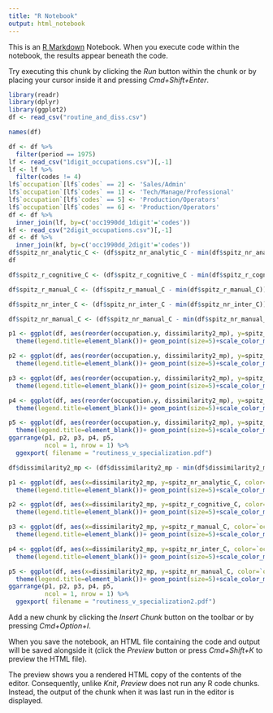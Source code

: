 ```yaml
---
title: "R Notebook"
output: html_notebook
---
```


This is an [R Markdown](http://rmarkdown.rstudio.com) Notebook. When you execute code within the notebook, the results appear beneath the code. 

Try executing this chunk by clicking the *Run* button within the chunk or by placing your cursor inside it and pressing *Cmd+Shift+Enter*. 

```r
library(readr)
library(dplyr)
library(ggplot2)
df <- read_csv("routine_and_diss.csv")
```


```r
names(df)
```

```r
df <- df %>%
  filter(period == 1975)
lf <- read_csv("1digit_occupations.csv")[,-1]
lf <- lf %>%
  filter(codes != 4)
lf$`occupation`[lf$`codes` == 2] <- 'Sales/Admin'
lf$`occupation`[lf$`codes` == 1] <- 'Tech/Manage/Professional'
lf$`occupation`[lf$`codes` == 5] <- 'Production/Operators'
lf$`occupation`[lf$`codes` == 6] <- 'Production/Operators'
df <- df %>%
  inner_join(lf, by=c('occ1990dd_1digit'='codes'))
kf <- read_csv("2digit_occupations.csv")[,-1]
df <- df %>%
  inner_join(kf, by=c('occ1990dd_2digit'='codes'))
df$spitz_nr_analytic_C <- (df$spitz_nr_analytic_C - min(df$spitz_nr_analytic_C))/(max(df$spitz_nr_analytic_C)-min(df$spitz_nr_analytic_C))
df
```


```r
df$spitz_r_cognitive_C <- (df$spitz_r_cognitive_C - min(df$spitz_r_cognitive_C))/(max(df$spitz_r_cognitive_C)-min(df$spitz_r_cognitive_C))

df$spitz_r_manual_C <- (df$spitz_r_manual_C - min(df$spitz_r_manual_C))/(max(df$spitz_r_manual_C)-min(df$spitz_r_manual_C))

df$spitz_nr_inter_C <- (df$spitz_nr_inter_C - min(df$spitz_nr_inter_C))/(max(df$spitz_nr_inter_C)-min(df$spitz_nr_inter_C))

df$spitz_nr_manual_C <- (df$spitz_nr_manual_C - min(df$spitz_nr_manual_C))/(max(df$spitz_nr_manual_C)-min(df$spitz_nr_manual_C))
```


```r
p1 <- ggplot(df, aes(reorder(occupation.y, dissimilarity2_mp), y=spitz_nr_analytic_C, color=`occupation.x`)) +theme_light() +
  theme(legend.title=element_blank())+ geom_point(size=5)+scale_color_manual(values = c("blue2", "black", "#CA0020","darkgreen","darkgreen","darkgreen","darkgreen"))+theme(axis.text.x=element_text(angle=65,size=10))+labs(title="1975 Nonroutine Analytic vs Occupation, sorted by 1975 specialization", x="Occupation, sorted by 1975 specialization", y="1975 Nonroutine analytic skill")

p2 <- ggplot(df, aes(reorder(occupation.y, dissimilarity2_mp), y=spitz_r_cognitive_C, color=`occupation.x`)) +theme_light() +
  theme(legend.title=element_blank())+ geom_point(size=5)+scale_color_manual(values = c("blue2", "black", "#CA0020","darkgreen","darkgreen","darkgreen","darkgreen"))+theme(axis.text.x=element_text(angle=65,size=10))+labs(title="1975 Routine Cognitive vs Occupation, sorted by 1975 specialization", x="Occupation, sorted by 1975 specialization", y="1975 Routine Cognitive skill")

p3 <- ggplot(df, aes(reorder(occupation.y, dissimilarity2_mp), y=spitz_r_manual_C, color=`occupation.x`)) +theme_light() +
  theme(legend.title=element_blank())+ geom_point(size=5)+scale_color_manual(values = c("blue2", "black", "#CA0020","darkgreen","darkgreen","darkgreen","darkgreen"))+theme(axis.text.x=element_text(angle=65,size=10))+labs(title="1975 Routine Manual vs Occupation, sorted by 1975 specialization", x="Occupation, sorted by 1975 specialization", y="1975 Routine manual skill")

p4 <- ggplot(df, aes(reorder(occupation.y, dissimilarity2_mp), y=spitz_nr_inter_C, color=`occupation.x`)) +theme_light() +
  theme(legend.title=element_blank())+ geom_point(size=5)+scale_color_manual(values = c("blue2", "black", "#CA0020","darkgreen","darkgreen","darkgreen","darkgreen"))+theme(axis.text.x=element_text(angle=65,size=10))+labs(title="1975 Nonroutine Interactive vs Occupation, sorted by 1975 specialization", x="Occupation, sorted by 1975 specialization", y="1975 Nonroutine interactive skill")

p5 <- ggplot(df, aes(reorder(occupation.y, dissimilarity2_mp), y=spitz_nr_manual_C, color=`occupation.x`)) +theme_light() +
  theme(legend.title=element_blank())+ geom_point(size=5)+scale_color_manual(values = c("blue2", "black", "#CA0020","darkgreen","darkgreen","darkgreen","darkgreen"))+theme(axis.text.x=element_text(angle=65,size=10))+labs(title="1975 Nonroutine Manual vs Occupation, sorted by 1975 specialization", x="Occupation, sorted by 1975 specialization", y="1975 Nonroutine manual skill")
ggarrange(p1, p2, p3, p4, p5, 
          ncol = 1, nrow = 1) %>%
  ggexport( filename = "routiness_v_specialization.pdf")
```

```r
df$dissimilarity2_mp <- (df$dissimilarity2_mp - min(df$dissimilarity2_mp))/(max(df$dissimilarity2_mp)-min(df$dissimilarity2_mp))

p1 <- ggplot(df, aes(x=dissimilarity2_mp, y=spitz_nr_analytic_C, color=`occupation.x`)) +theme_light() +
  theme(legend.title=element_blank())+ geom_point(size=5)+scale_color_manual(values = c("blue2", "black", "#CA0020","darkgreen","darkgreen","darkgreen","darkgreen"))+theme(axis.text.x=element_text(angle=65,size=10))+labs(title="1975 Nonroutine Analytic vs Occupation, sorted by 1975 specialization", x="Occupation, sorted by 1975 specialization", y="1975 Nonroutine analytic skill")

p2 <- ggplot(df, aes(x=dissimilarity2_mp, y=spitz_r_cognitive_C, color=`occupation.x`)) +theme_light() +
  theme(legend.title=element_blank())+ geom_point(size=5)+scale_color_manual(values = c("blue2", "black", "#CA0020","darkgreen","darkgreen","darkgreen","darkgreen"))+theme(axis.text.x=element_text(angle=65,size=10))+labs(title="1975 Routine Cognitive vs Occupation, sorted by 1975 specialization", x="Occupation, sorted by 1975 specialization", y="1975 Routine Cognitive skill")

p3 <- ggplot(df, aes(x=dissimilarity2_mp, y=spitz_r_manual_C, color=`occupation.x`)) +theme_light() +
  theme(legend.title=element_blank())+ geom_point(size=5)+scale_color_manual(values = c("blue2", "black", "#CA0020","darkgreen","darkgreen","darkgreen","darkgreen"))+theme(axis.text.x=element_text(angle=65,size=10))+labs(title="1975 Routine Manual vs Occupation, sorted by 1975 specialization", x="Occupation, sorted by 1975 specialization", y="1975 Routine manual skill")

p4 <- ggplot(df, aes(x=dissimilarity2_mp, y=spitz_nr_inter_C, color=`occupation.x`)) +theme_light() +
  theme(legend.title=element_blank())+ geom_point(size=5)+scale_color_manual(values = c("blue2", "black", "#CA0020","darkgreen","darkgreen","darkgreen","darkgreen"))+theme(axis.text.x=element_text(angle=65,size=10))+labs(title="1975 Nonroutine Interactive vs Occupation, sorted by 1975 specialization", x="Occupation, sorted by 1975 specialization", y="1975 Nonroutine interactive skill")

p5 <- ggplot(df, aes(x=dissimilarity2_mp, y=spitz_nr_manual_C, color=`occupation.x`)) +theme_light() +
  theme(legend.title=element_blank())+ geom_point(size=5)+scale_color_manual(values = c("blue2", "black", "#CA0020","darkgreen","darkgreen","darkgreen","darkgreen"))+theme(axis.text.x=element_text(angle=65,size=10))+labs(title="1975 Nonroutine Manual vs Occupation, sorted by 1975 specialization", x="Occupation, sorted by 1975 specialization", y="1975 Nonroutine manual skill")
ggarrange(p1, p2, p3, p4, p5, 
          ncol = 1, nrow = 1) %>%
  ggexport( filename = "routiness_v_specialization2.pdf")
```


Add a new chunk by clicking the *Insert Chunk* button on the toolbar or by pressing *Cmd+Option+I*.

When you save the notebook, an HTML file containing the code and output will be saved alongside it (click the *Preview* button or press *Cmd+Shift+K* to preview the HTML file). 

The preview shows you a rendered HTML copy of the contents of the editor. Consequently, unlike *Knit*, *Preview* does not run any R code chunks. Instead, the output of the chunk when it was last run in the editor is displayed.

